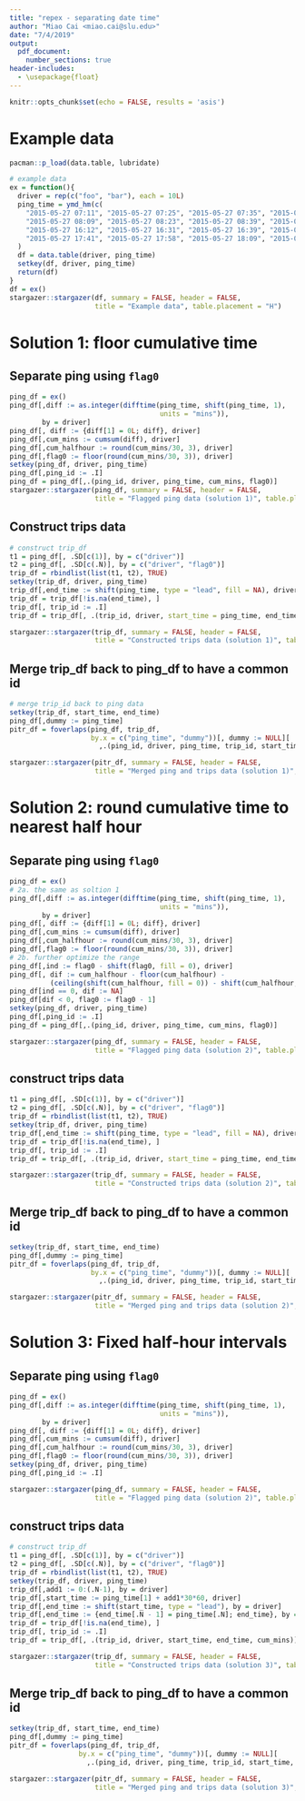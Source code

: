 ```yaml
---
title: "repex - separating date time"
author: "Miao Cai <miao.cai@slu.edu>"
date: "7/4/2019"
output: 
  pdf_document:
    number_sections: true
header-includes:
  - \usepackage{float}
---
```


```r
knitr::opts_chunk$set(echo = FALSE, results = 'asis')
```

# Example data

```r
pacman::p_load(data.table, lubridate)

# example data
ex = function(){
  driver = rep(c("foo", "bar"), each = 10L)
  ping_time = ymd_hm(c(
    "2015-05-27 07:11", "2015-05-27 07:25", "2015-05-27 07:35", "2015-05-27 07:42", "2015-05-27 07:53",
    "2015-05-27 08:09", "2015-05-27 08:23", "2015-05-27 08:39", "2015-05-27 08:52", "2015-05-27 09:12",
    "2015-05-27 16:12", "2015-05-27 16:31", "2015-05-27 16:39", "2015-05-27 16:53", "2015-05-27 17:29",
    "2015-05-27 17:41", "2015-05-27 17:58", "2015-05-27 18:09", "2015-05-27 18:23", "2015-05-27 18:43")
  )
  df = data.table(driver, ping_time)
  setkey(df, driver, ping_time)
  return(df)
}
df = ex()
stargazer::stargazer(df, summary = FALSE, header = FALSE, 
                     title = "Example data", table.placement = "H")
```


Solution 1: floor cumulative time
=================================

## Separate ping using `flag0`

```r
ping_df = ex()
ping_df[,diff := as.integer(difftime(ping_time, shift(ping_time, 1),
                                     units = "mins")),
        by = driver]
ping_df[, diff := {diff[1] = 0L; diff}, driver]
ping_df[,cum_mins := cumsum(diff), driver]
ping_df[,cum_halfhour := round(cum_mins/30, 3), driver]
ping_df[,flag0 := floor(round(cum_mins/30, 3)), driver]
setkey(ping_df, driver, ping_time)
ping_df[,ping_id := .I]
ping_df = ping_df[,.(ping_id, driver, ping_time, cum_mins, flag0)]
stargazer::stargazer(ping_df, summary = FALSE, header = FALSE, 
                     title = "Flagged ping data (solution 1)", table.placement = "H")
```

## Construct trips data

```r
# construct trip_df
t1 = ping_df[, .SD[c(1)], by = c("driver")]
t2 = ping_df[, .SD[c(.N)], by = c("driver", "flag0")]
trip_df = rbindlist(list(t1, t2), TRUE)
setkey(trip_df, driver, ping_time)
trip_df[,end_time := shift(ping_time, type = "lead", fill = NA), driver]
trip_df = trip_df[!is.na(end_time), ]
trip_df[, trip_id := .I]
trip_df = trip_df[, .(trip_id, driver, start_time = ping_time, end_time, cum_mins)]

stargazer::stargazer(trip_df, summary = FALSE, header = FALSE, 
                     title = "Constructed trips data (solution 1)", table.placement = "H")
```

## Merge trip_df back to ping_df to have a common id

```r
# merge trip_id back to ping data
setkey(trip_df, start_time, end_time)
ping_df[,dummy := ping_time]
pitr_df = foverlaps(ping_df, trip_df,
                    by.x = c("ping_time", "dummy"))[, dummy := NULL][
                      ,.(ping_id, driver, ping_time, trip_id, start_time, end_time)]

stargazer::stargazer(pitr_df, summary = FALSE, header = FALSE, 
                     title = "Merged ping and trips data (solution 1)", table.placement = "H")
```


Solution 2: round cumulative time to nearest half hour
=====================================================

## Separate ping using `flag0`

```r
ping_df = ex()
# 2a. the same as soltion 1
ping_df[,diff := as.integer(difftime(ping_time, shift(ping_time, 1),
                                     units = "mins")),
        by = driver]
ping_df[, diff := {diff[1] = 0L; diff}, driver]
ping_df[,cum_mins := cumsum(diff), driver]
ping_df[,cum_halfhour := round(cum_mins/30, 3), driver]
ping_df[,flag0 := floor(round(cum_mins/30, 3)), driver]
# 2b. further optimize the range
ping_df[,ind := flag0 - shift(flag0, fill = 0), driver]
ping_df[, dif := cum_halfhour - floor(cum_halfhour) -
          (ceiling(shift(cum_halfhour, fill = 0)) - shift(cum_halfhour, fill = 0)), driver]
ping_df[ind == 0, dif := NA]
ping_df[dif < 0, flag0 := flag0 - 1]
setkey(ping_df, driver, ping_time)
ping_df[,ping_id := .I]
ping_df = ping_df[,.(ping_id, driver, ping_time, cum_mins, flag0)]

stargazer::stargazer(ping_df, summary = FALSE, header = FALSE, 
                     title = "Flagged ping data (solution 2)", table.placement = "H")
```

## construct trips data

```r
t1 = ping_df[, .SD[c(1)], by = c("driver")]
t2 = ping_df[, .SD[c(.N)], by = c("driver", "flag0")]
trip_df = rbindlist(list(t1, t2), TRUE)
setkey(trip_df, driver, ping_time)
trip_df[,end_time := shift(ping_time, type = "lead", fill = NA), driver]
trip_df = trip_df[!is.na(end_time), ]
trip_df[, trip_id := .I]
trip_df = trip_df[, .(trip_id, driver, start_time = ping_time, end_time, cum_mins)]

stargazer::stargazer(trip_df, summary = FALSE, header = FALSE, 
                     title = "Constructed trips data (solution 2)", table.placement = "H")
```

## Merge trip_df back to ping_df to have a common id

```r
setkey(trip_df, start_time, end_time)
ping_df[,dummy := ping_time]
pitr_df = foverlaps(ping_df, trip_df,
                    by.x = c("ping_time", "dummy"))[, dummy := NULL][
                      ,.(ping_id, driver, ping_time, trip_id, start_time, end_time)]

stargazer::stargazer(pitr_df, summary = FALSE, header = FALSE, 
                     title = "Merged ping and trips data (solution 2)", table.placement = "H")
```


Solution 3: Fixed half-hour intervals
=====================================

## Separate ping using `flag0`

```r
ping_df = ex()
ping_df[,diff := as.integer(difftime(ping_time, shift(ping_time, 1),
                                     units = "mins")),
        by = driver]
ping_df[, diff := {diff[1] = 0L; diff}, driver]
ping_df[,cum_mins := cumsum(diff), driver]
ping_df[,cum_halfhour := round(cum_mins/30, 3), driver]
ping_df[,flag0 := floor(round(cum_mins/30, 3)), driver]
setkey(ping_df, driver, ping_time)
ping_df[,ping_id := .I]

stargazer::stargazer(ping_df, summary = FALSE, header = FALSE, 
                     title = "Flagged ping data (solution 2)", table.placement = "H")
```

## construct trips data

```r
# construct trip_df
t1 = ping_df[, .SD[c(1)], by = c("driver")]
t2 = ping_df[, .SD[c(.N)], by = c("driver", "flag0")]
trip_df = rbindlist(list(t1, t2), TRUE)
setkey(trip_df, driver, ping_time)
trip_df[,add1 := 0:(.N-1), by = driver]
trip_df[,start_time := ping_time[1] + add1*30*60, driver]
trip_df[,end_time := shift(start_time, type = "lead"), by = driver]
trip_df[,end_time := {end_time[.N - 1] = ping_time[.N]; end_time}, by = driver]
trip_df = trip_df[!is.na(end_time), ]
trip_df[, trip_id := .I]
trip_df = trip_df[, .(trip_id, driver, start_time, end_time, cum_mins)]

stargazer::stargazer(trip_df, summary = FALSE, header = FALSE, 
                     title = "Constructed trips data (solution 3)", table.placement = "H")
```

## Merge trip_df back to ping_df to have a common id

```r
setkey(trip_df, start_time, end_time)
ping_df[,dummy := ping_time]
pitr_df = foverlaps(ping_df, trip_df,
                 by.x = c("ping_time", "dummy"))[, dummy := NULL][
                   ,.(ping_id, driver, ping_time, trip_id, start_time, end_time)]

stargazer::stargazer(pitr_df, summary = FALSE, header = FALSE, 
                     title = "Merged ping and trips data (solution 3)", table.placement = "H")
```

